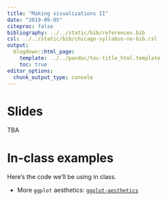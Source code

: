```yaml
---
title: "Making visualizations II"
date: "2019-09-05"
citeproc: false
bibliography: ../../static/bib/references.bib
csl: ../../static/bib/chicago-syllabus-no-bib.csl
output:
  blogdown::html_page:
    template: ../../pandoc/toc-title_html.template
    toc: true
editor_options: 
  chunk_output_type: console
---
```


# Slides


TBA


# In-class examples

Here's the code we'll be using in class. 

- More `ggplot` aesthetics: [<i class="fas fa-file-archive"></i> `ggplot-aesthetics`](/files/ggplot-aesthetics.R)


